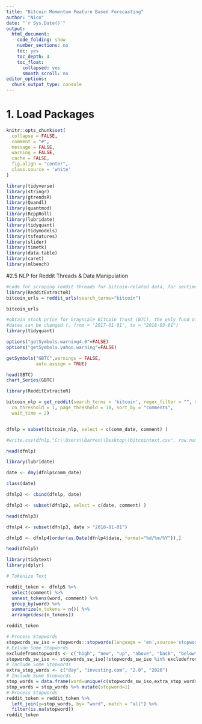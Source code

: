 ```yaml
---
title: "Bitcoin Momentum Feature Based Forecasting"
author: "Nico"
date: "`r Sys.Date()`"
output:
  html_document:
    code_folding: show
    number_sections: no
    toc: yes
    toc_depth: 4
    toc_float:
      collapsed: yes
      smooth_scroll: no
editor_options:
  chunk_output_type: console
---
```

# 1. Load Packages

```r
knitr::opts_chunk$set(
  collapse = FALSE,
  comment = "#",
  message = FALSE,
  warning = FALSE,
  cache = FALSE,
  fig.align = "center",
  class.source = 'white'
)
```

```r
library(tidyverse)
library(stringr)
library(gtrendsR)
library(Quandl)
library(quantmod)
library(RcppRoll)
library(lubridate)
library(tidyquant)
library(tidymodels)
library(tsfeatures)
library(slider)
library(timetk)
library(data.table)
library(caret)
library(mlbench)
```

#2.5 NLP for Reddit Threads & Data Manipulation

```r
#code for scraping reddit threads for bitcoin-related data, for sentiment analysis
library(RedditExtractoR)
bitcoin_urls = reddit_urls(search_terms="bitcoin")

bitcoin_urls
```

```r
#obtain stock price for Grayscale Bitcoin Trust (BTC), the only fund of its kind for Bitcoin especially
#dates can be changed (, from = '2017-01-01', to = "2018-03-01")
library(tidyquant)

options("getSymbols.warning4.0"=FALSE)
options("getSymbols.yahoo.warning"=FALSE)

getSymbols("GBTC",warnings = FALSE,
           auto.assign = TRUE)

head(GBTC)
chart_Series(GBTC)
```

```r

library(RedditExtractoR)

bitcoin_nlp = get_reddit(search_terms = 'bitcoin', regex_filter = "", subreddit = NA,
  cn_threshold = 1, page_threshold = 10, sort_by = "comments",
  wait_time = 2)



```

```r
dfnlp = subset(bitcoin_nlp, select = c(comm_date, comment) )

#write.csv(dfnlp,"C:\\Users\\Darren\\Desktop\\bitcointext.csv", row.names = FALSE)

head(dfnlp)
```

```r
library(lubridate)

date <- dmy(dfnlp$comm_date)

class(date)

dfnlp2 <- cbind(dfnlp, date) 

dfnlp3 <- subset(dfnlp2, select = c(date, comment) )

head(dfnlp3)

```

```r

dfnlp4 <- subset(dfnlp3, date > "2018-01-01") 

dfnlp5 <- dfnlp4[order(as.Date(dfnlp4$date, format="%d/%m/%Y")),]

head(dfnlp5)

```

```r
library(tidytext)
library(dplyr)

# Tokenize Text

reddit_token <- dfnlp5 %>%
  select(comment) %>%
  unnest_tokens(word, comment) %>%
  group_by(word) %>%
  summarize(n_tokens = n()) %>%
  arrange(desc(n_tokens))

reddit_token
```

```r
# Process Stopwords
stopwords_sw_iso = stopwords::stopwords(language = 'en',source='stopwords-iso')
# Exlude Some Stopwords
excludefromstopwords <- c("high", "new", "up", "above", "back", "below", "big", "higher", "world", "down", "index", "interest", "billion", "early", "under", "changes", "highest", "lower", "lowest", "million", "states", "value", "microsoft", "website", "bottom", "best")
stopwords_sw_iso <- stopwords_sw_iso[!stopwords_sw_iso %in% excludefromstopwords]
# Include Some Stopwords
extra_stop_words <- c("day", "investing.com", "2.0", "2020")
# Include Some Stopwords
stop_words = data.frame(word=unique(c(stopwords_sw_iso,extra_stop_words)),stringsAsFactors = F)
stop_words = stop_words %>% mutate(stopword=1)
# Process Stopwords
reddit_token = reddit_token %>% 
  left_join(y=stop_words, by= "word", match = "all") %>%
  filter(is.na(stopword))
reddit_token

```

```r

```

```r

```

```r

```

```r

```

```r

```

```r

```

```r

```

```r

```

